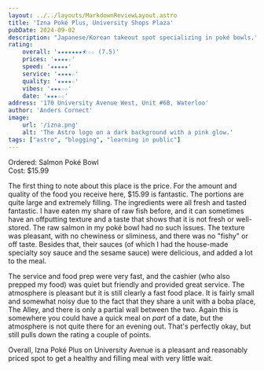 ```yaml
---
layout: ../../layouts/MarkdownReviewLayout.astro
title: 'Izna Poké Plus, University Shops Plaza'
pubDate: 2024-09-02
description: "Japanese/Korean takeout spot specializing in poké bowls."
rating:
    overall: '★★★★★★★⯪☆☆ (7.5)'
    prices: '★★★★☆'
    speed: '★★★★★'
    service: '★★★★☆'
    quality: '★★★★☆'
    vibes: '★★★☆☆'
    date: '★★★☆☆'
address: '170 University Avenue West, Unit #6B, Waterloo'
author: 'Anders Cornect'
image:
    url: '/izna.png'
    alt: 'The Astro logo on a dark background with a pink glow.'
tags: ["astro", "blogging", "learning in public"]
---
```


Ordered: Salmon Poké Bowl <br/>
Cost: $15.99

The first thing to note about this place is the price. For the amount and quality of the food you receive here, $15.99 is fantastic. The portions are quite large and
extremely filling. The ingredients were all fresh and tasted fantastic. I have eaten my share of raw fish before, and it can sometimes have an offputting texture
and a taste that shows that it is not fresh or well-stored. The raw salmon in my poké bowl had no such issues. The texture was pleasant, with no chewiness or sliminess,
and there was no "fishy" or off taste. Besides that, their sauces (of which I had the house-made specialty soy sauce and the sesame sauce) were delicious, and added a
lot to the meal.

The service and food prep were very fast, and the cashier (who also prepped my food) was quiet but friendly and provided great service. The atmosphere is pleasant
but it is still clearly a fast food place. It is fairly small and somewhat noisy due to the fact that they share a unit with a boba place, The Alley, and there is only
a partial wall between the two. Again this is somewhere you could have a quick meal on *part* of a date, but the atmosphere is not quite there for an evening out. 
That's perfectly okay, but still pulls down the rating a couple of points.

Overall, Izna Poké Plus on University Avenue is a pleasant and reasonably priced spot to get a healthy and filling meal with very little wait.